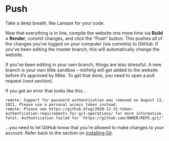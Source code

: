 # Push

Take a deep breath, like Lamaze for your code.

Now that everything is in line, compile the website one more time via **Build \> Render**, commit changes, and click the "Push" button. This pushes all of the changes you've logged on your computer (via commits) to GitHub. If you've been editing the master branch, this will automatically change the website.

If you've been editing in your own branch, things are less stressful. A new branch is your own little sandbox -- nothing will get added to the website before it's approved by Mike. To get that done, you need to open a pull request (next section).

If you get an error that looks like this...

    remote: Support for password authentication was removed on August 13, 2021. Please use a personal access token instead.
    remote: Please see https://github.blog/2020-12-15-token-authentication-requirements-for-git-operations/ for more information.
    fatal: Authentication failed for 'https://github.com/OWNER/REPO.git/'

...you need to let GitHub know that you're allowed to make changes to your account. Refer back to the section on [installing Git](02_git.html#connecting-your-computer-to-github).
